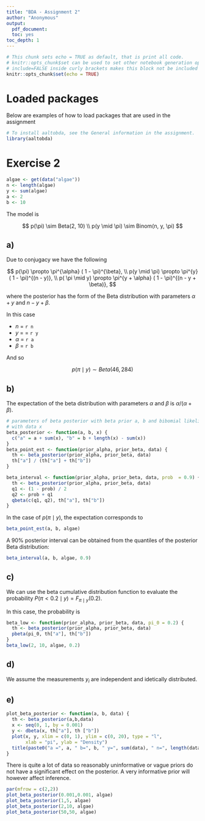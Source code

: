 ```yaml
---
title: "BDA - Assignment 2"
author: "Anonymous"
output: 
  pdf_document: 
  toc: yes
toc_depth: 1
---
```



```r
# This chunk sets echo = TRUE as default, that is print all code.
# knitr::opts_chunk$set can be used to set other notebook generation options, too.
# include=FALSE inside curly brackets makes this block not be included in the pdf.
knitr::opts_chunk$set(echo = TRUE)
```

# Loaded packages

Below are examples of how to load packages that are used in the assignment

```r
# To install aaltobda, see the General information in the assignment.
library(aaltobda)

```

# Exercise 2

```r
algae <- get(data("algae")) 
n <- length(algae)
y <- sum(algae)
a <- 2
b <- 10
```

The model is

$$
p(\pi) \sim Beta(2, 10) \\
p(y \mid \pi) \sim Binom(n, y, \pi)
$$

## a)

Due to conjugacy we have the following

$$
p(\pi) \propto \pi^{\alpha} ( 1 - \pi)^{\beta}, \\
p(y \mid \pi) \propto \pi^{y} ( 1 - \pi)^{(n - y)}, \\
p( \pi \mid y) \propto \pi^{y + \alpha} ( 1 - \pi)^{(n - y + \beta)},
$$

where the posterior has the form of the Beta distribution with parameters $\alpha + y$ and $n -y + \beta$.

In this case 

- $n$ = `r n`
- $y$ = = `r y`
- $\alpha$ = `r a`
- $\beta$ = `r b`

And so 

$$
p( \pi \mid y) \sim Beta(46, 284)
$$

## b)

The expectation of the beta distribution with parameters $\alpha$ and $\beta$ is $\alpha / (\alpha + \beta)$.

```r

# parameters of beta posterior with beta prior a, b and bibomial likelihood 
# with data x
beta_posterior <- function(a, b, x) {
  c("a" = a + sum(x), "b" = b + length(x) - sum(x))
}
beta_point_est <- function(prior_alpha, prior_beta, data) {
  th <- beta_posterior(prior_alpha, prior_beta, data)
  th["a"] / (th["a"] + th["b"])
}

beta_interval <- function(prior_alpha, prior_beta, data, prob  = 0.9) {
  th <- beta_posterior(prior_alpha, prior_beta, data)
  q1 <- (1 - prob) / 2
  q2 <- prob + q1
  qbeta(c(q1, q2), th["a"], th["b"])
}

```

In the case of $p( \pi \mid y)$, the expectation corresponds to

```r
beta_point_est(a, b, algae)
```

A 90% posterior interval can be obtained from the quantiles of the posterior Beta distribution:

```r
beta_interval(a, b, algae, 0.9)
```

## c)

We can use the beta cumulative distribution function to evaluate the probability $P(\pi < 0.2 \mid y) = F_{\pi \mid y}(0.2)$.

In this case, the probability is

```r
beta_low <- function(prior_alpha, prior_beta, data, pi_0 = 0.2) {
  th <- beta_posterior(prior_alpha, prior_beta, data)
  pbeta(pi_0, th["a"], th["b"])
}
beta_low(2, 10, algae, 0.2)
```

## d)

We assume the measurements $y_i$ are independent and idetically distributed.

## e)

```r
plot_beta_posterior <- function(a, b, data) {
  th <- beta_posterior(a,b,data)
  x <- seq(0, 1, by = 0.001)
  y <- dbeta(x, th["a"], th ["b"])
  plot(x, y, xlim = c(0, 1), ylim = c(0, 20), type = "l",
       xlab = "pi", ylab = "Density")
  title(paste0("a =", a, " b=", b, " y=", sum(data), " n=", length(data)))
}
```

There is quite a lot of data so reasonably uninformative or vague priors do not have a significant effect on the posterior. 
A very informative prior will however affect inference.


```r
par(mfrow = c(2,2))
plot_beta_posterior(0.001,0.001, algae)
plot_beta_posterior(1,5, algae)
plot_beta_posterior(2,10, algae)
plot_beta_posterior(50,50, algae)
```


